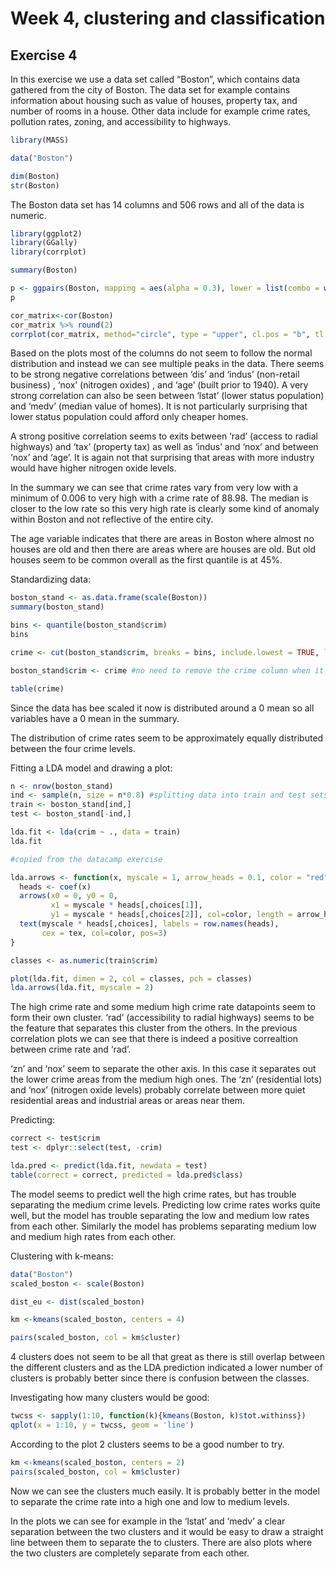 # Week 4, clustering and classification

## Exercise 4

In this exercise we use a data set called "Boston", which contains data gathered from the city of Boston. The data set for example contains information about housing such as value of houses, property tax, and number of rooms in a house. Other data include for example crime rates, pollution rates, zoning, and accessibility to highways. 

```r
library(MASS)

data("Boston")

dim(Boston)
str(Boston)

```
The Boston data set has 14 columns and 506 rows and all of the data is numeric.

```r
library(ggplot2)
library(GGally)
library(corrplot)

summary(Boston)

p <- ggpairs(Boston, mapping = aes(alpha = 0.3), lower = list(combo = wrap("facethist", bins = 20)))
p

```

```r
cor_matrix<-cor(Boston) 
cor_matrix %>% round(2)
corrplot(cor_matrix, method="circle", type = "upper", cl.pos = "b", tl.pos = "d", tl.cex = 0.6)
```
Based on the plots most of the columns do not seem to follow the normal distribution and instead we can see multiple peaks in the data. There seems to be strong negative correlations between 'dis' and 'indus' (non-retail business) , 'nox' (nitrogen oxides) , and 'age' (built prior to 1940). A very strong correlation can also be seen between 'lstat' (lower status population) and 'medv' (median value of homes). It is not particularly surprising that lower status population could afford only cheaper homes.

A strong positive correlation seems to exits between 'rad' (access to radial highways) and 'tax' (property tax) as well as 'indus' and 'nox' and between 'nox' and 'age'. It is again not that surprising that areas with more industry would have higher nitrogen oxide levels. 

In the summary we can see that crime rates vary from very low with a minimum of 0.006 to very high with a crime rate of 88.98. The median is closer to the low rate so this very high rate is clearly some kind of anomaly within Boston and not reflective of the entire city.

The age variable indicates that there are areas in Boston where almost no houses are old and then there are areas where are houses are old. But old houses seem to be common overall as the first quantile is at 45%. 

Standardizing data:
```r
boston_stand <- as.data.frame(scale(Boston))
summary(boston_stand)

bins <- quantile(boston_stand$crim)
bins

crime <- cut(boston_stand$crim, breaks = bins, include.lowest = TRUE, label = c("low", "med_low", "med_high", "high"))

boston_stand$crim <- crime #no need to remove the crime column when it can be just replaced

table(crime)

```
Since the data has bee scaled it now is distributed around a 0 mean so all variables have a 0 mean in the summary.

The distribution of crime rates seem to be approximately equally distributed between the four crime levels.

Fitting a LDA model and drawing a plot:
```r
n <- nrow(boston_stand)
ind <- sample(n, size = n*0.8) #splitting data into train and test sets
train <- boston_stand[ind,]
test <- boston_stand[-ind,]
```


```r
lda.fit <- lda(crim ~ ., data = train)
lda.fit

#copied from the datacamp exercise

lda.arrows <- function(x, myscale = 1, arrow_heads = 0.1, color = "red", tex = 0.75, choices = c(1,2)){
  heads <- coef(x)
  arrows(x0 = 0, y0 = 0, 
         x1 = myscale * heads[,choices[1]], 
         y1 = myscale * heads[,choices[2]], col=color, length = arrow_heads)
  text(myscale * heads[,choices], labels = row.names(heads), 
       cex = tex, col=color, pos=3)
}

classes <- as.numeric(train$crim)

plot(lda.fit, dimen = 2, col = classes, pch = classes) 
lda.arrows(lda.fit, myscale = 2)
```
The high crime rate and some medium high crime rate datapoints seem to form their own cluster. 'rad' (accessibility to radial highways) seems to be the feature that separates this cluster from the others. In the previous correlation plots we can see that there is indeed a positive correaltion between crime rate and 'rad'. 

'zn' and 'nox' seem to separate the other axis. In this case it separates out the lower crime areas from the medium high ones. The 'zn' (residential lots) and 'nox' (nitrogen oxide levels) probably correlate between more quiet residential areas and industrial areas or areas near them.

Predicting:
```r
correct <- test$crim
test <- dplyr::select(test, -crim)

lda.pred <- predict(lda.fit, newdata = test)
table(correct = correct, predicted = lda.pred$class)
```
The model seems to predict well the high crime rates, but has trouble separating the medium crime levels. Predicting low crime rates works quite well, but the model has trouble separating the low and medium low rates from each other. Similarly the model has problems separating medium low and medium high rates from each other.


Clustering with k-means:
```r
data("Boston")
scaled_boston <- scale(Boston)

dist_eu <- dist(scaled_boston)

km <-kmeans(scaled_boston, centers = 4)

pairs(scaled_boston, col = km$cluster)
```
4 clusters does not seem to be all that great as there is still overlap between the different clusters and as the LDA prediction indicated a lower number of clusters is probably better since there is confusion between the classes.

Investigating how many clusters would be good:
```r
twcss <- sapply(1:10, function(k){kmeans(Boston, k)$tot.withinss})
qplot(x = 1:10, y = twcss, geom = 'line')

```

According to the plot 2 clusters seems to be a good number to try.

```r
km <-kmeans(scaled_boston, centers = 2)
pairs(scaled_boston, col = km$cluster)
```
Now we can see the clusters much easily. It is probably better in the model to separate the crime rate into a high one and low to medium levels.

In the plots we can see for example in the 'lstat' and 'medv' a clear separation between the two clusters and it would be easy to draw a straight line between them to separate the to clusters. There are also plots where the two clusters are completely separate from each other.

